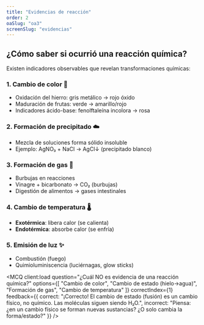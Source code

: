 ```yaml
---
title: "Evidencias de reacción"
order: 2
oaSlug: "oa3"
screenSlug: "evidencias"
---
```


## ¿Cómo saber si ocurrió una reacción química?

Existen indicadores observables que revelan transformaciones químicas:

### 1. Cambio de color 🎨
- Oxidación del hierro: gris metálico → rojo óxido
- Maduración de frutas: verde → amarillo/rojo
- Indicadores ácido-base: fenolftaleína incolora → rosa

### 2. Formación de precipitado ☁️
- Mezcla de soluciones forma sólido insoluble
- Ejemplo: AgNO₃ + NaCl → AgCl↓ (precipitado blanco)

### 3. Formación de gas 💨
- Burbujas en reacciones
- Vinagre + bicarbonato → CO₂ (burbujas)
- Digestión de alimentos → gases intestinales

### 4. Cambio de temperatura 🌡️
- **Exotérmica**: libera calor (se calienta)
- **Endotérmica**: absorbe calor (se enfría)

### 5. Emisión de luz ✨
- Combustión (fuego)
- Quimioluminiscencia (luciérnagas, glow sticks)


<MCQ 
  client:load 
  question="¿Cuál NO es evidencia de una reacción química?" 
  options={[
    "Cambio de color",
    "Cambio de estado (hielo→agua)",
    "Formación de gas",
    "Cambio de temperatura"
  ]} 
  correctIndex={1} 
  feedback={{
    correct: "¡Correcto! El cambio de estado (fusión) es un cambio físico, no químico. Las moléculas siguen siendo H₂O.",
    incorrect: "Piensa: ¿en un cambio físico se forman nuevas sustancias? ¿O solo cambia la forma/estado?"
  }} 
/>
